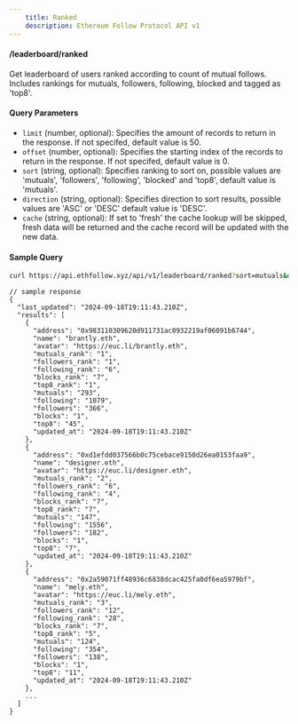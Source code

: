```yaml
---
    title: Ranked
    description: Ethereum Follow Protocol API v1
---
```


#### /leaderboard/ranked
Get leaderboard of users ranked according to count of mutual follows. Includes rankings for mutuals, followers, following, blocked and tagged as 'top8'. 



#### Query Parameters
- `limit` (number, optional): Specifies the amount of records to return in the response. If not specifed, default value is 50.
- `offset` (number, optional): Specifies the starting index of the records to return in the response. If not specifed, default value is 0.
- `sort` (string, optional): Specifies ranking to sort on, possible values are 'mutuals', 'followers', 'following', 'blocked' and 'top8', default value is 'mutuals'.
- `direction` (string, optional): Specifies direction to sort results, possible values are 'ASC' or 'DESC' default value is 'DESC'.
- `cache` (string, optional): If set to 'fresh' the cache lookup will be skipped, fresh data will be returned and the cache record will be updated with the new data.
#### Sample Query
```sh
curl https://api.ethfollow.xyz/api/v1/leaderboard/ranked?sort=mutuals&direction=desc
```

```jsonc
// sample response
{
  "last_updated": "2024-09-18T19:11:43.210Z",
  "results": [
    {
      "address": "0x983110309620d911731ac0932219af06091b6744",
      "name": "brantly.eth",
      "avatar": "https://euc.li/brantly.eth",
      "mutuals_rank": "1",
      "followers_rank": "1",
      "following_rank": "6",
      "blocks_rank": "7",
      "top8_rank": "1",
      "mutuals": "293",
      "following": "1079",
      "followers": "366",
      "blocks": "1",
      "top8": "45",
      "updated_at": "2024-09-18T19:11:43.210Z"
    },
    {
      "address": "0xd1efdd037566b0c75cebace9150d26ea0153faa9",
      "name": "designer.eth",
      "avatar": "https://euc.li/designer.eth",
      "mutuals_rank": "2",
      "followers_rank": "6",
      "following_rank": "4",
      "blocks_rank": "7",
      "top8_rank": "7",
      "mutuals": "147",
      "following": "1556",
      "followers": "182",
      "blocks": "1",
      "top8": "7",
      "updated_at": "2024-09-18T19:11:43.210Z"
    },
    {
      "address": "0x2a59071ff48936c6838dcac425fa0df6ea5979bf",
      "name": "mely.eth",
      "avatar": "https://euc.li/mely.eth",
      "mutuals_rank": "3",
      "followers_rank": "12",
      "following_rank": "28",
      "blocks_rank": "7",
      "top8_rank": "5",
      "mutuals": "124",
      "following": "354",
      "followers": "138",
      "blocks": "1",
      "top8": "11",
      "updated_at": "2024-09-18T19:11:43.210Z"
    },
    ...
  ]
}
```